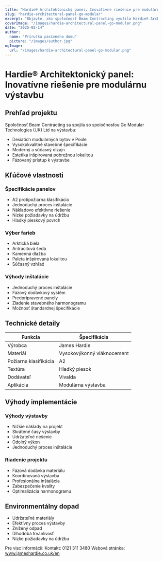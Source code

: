 ```yaml
---
title: "Hardie® Architektonický panel: Inovatívne riešenie pre modulárnu výstavbu"
slug: "hardie-architectural-panel-go-modular"
excerpt: "Objavte, ako spoločnosť Beam Contracting využila Hardie® Architektonický panel pre svoj inovatívny projekt modulárnych bytov v Poole, pričom poskytla výhody v oblasti protipožiarnej bezpečnosti a udržateľnosti."
coverImage: "/images/hardie-architectural-panel-go-modular.png"
date: "2025-02-14"
author:
  name: "Príručka pasívneho domu"
  picture: "/images/author.jpg"
ogImage:
  url: "/images/hardie-architectural-panel-go-modular.png"
---
```


# Hardie® Architektonický panel: Inovatívne riešenie pre modulárnu výstavbu

## Prehľad projektu

Spoločnosť Beam Contracting sa spojila so spoločnosťou Go Modular Technologies (UK) Ltd na výstavbu:

- Desiatich modulárnych bytov v Poole
- Vysokokvalitné stavebné špecifikácie
- Moderný a súčasný dizajn
- Estetika inšpirovaná pobrežnou lokalitou
- Fázovaný prístup k výstavbe

## Kľúčové vlastnosti

### Špecifikácie panelov
- A2 protipožiarna klasifikácia
- Jednoduchý proces inštalácie
- Nákladovo efektívne riešenie
- Nízke požiadavky na údržbu
- Hladký pieskový povrch

### Výber farieb
- Arktická biela
- Antracitová šedá
- Kamenná dlažba
- Paleta inšpirovaná lokalitou
- Súčasný vzhľad

### Výhody inštalácie
- Jednoduchý proces inštalácie
- Fázový dodávkový systém
- Predpripravené panely
- Zladenie stavebného harmonogramu
- Možnosť štandardnej špecifikácie

## Technické detaily

| Funkcia | Špecifikácia |
|---------|--------------|
| Výrobca | James Hardie |
| Materiál | Vysokovýkonný vláknocement |
| Požiarna klasifikácia | A2 |
| Textúra | Hladký piesok |
| Dodávateľ | Vivalda |
| Aplikácia | Modulárna výstavba |

## Výhody implementácie

### Výhody výstavby
- Nižšie náklady na projekt
- Skrátené časy výstavby
- Udržateľné riešenie
- Odolný výkon
- Jednoduchý proces inštalácie

### Riadenie projektu
- Fázová dodávka materiálu
- Koordinovaná výstavba
- Profesionálna inštalácia
- Zabezpečenie kvality
- Optimalizácia harmonogramu

## Environmentálny dopad

- Udržateľné materiály
- Efektívny proces výstavby
- Znížený odpad
- Dlhodobá trvanlivosť
- Nízke požiadavky na údržbu

Pre viac informácií:
Kontakt: 0121 311 3480
Webová stránka: www.jameshardie.co.uk/en